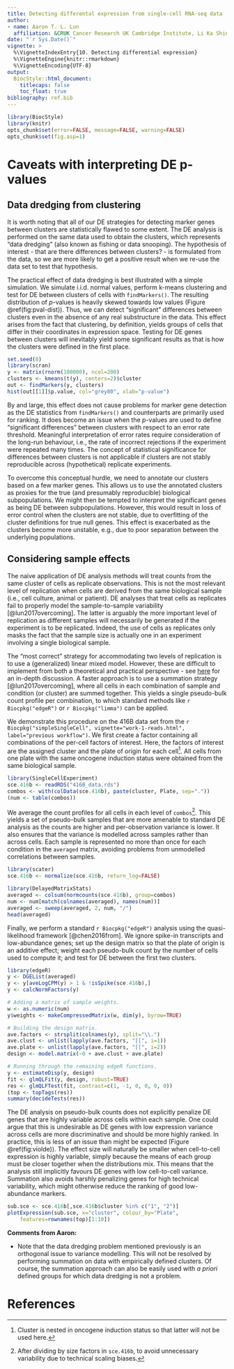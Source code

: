 ```yaml
---
title: Detecting differental expression from single-cell RNA-seq data
author: 
- name: Aaron T. L. Lun
  affiliation: &CRUK Cancer Research UK Cambridge Institute, Li Ka Shing Centre, Robinson Way, Cambridge CB2 0RE, United Kingdom
date: "`r Sys.Date()`"
vignette: >
  %\VignetteIndexEntry{10. Detecting differential expression}
  %\VignetteEngine{knitr::rmarkdown}
  %\VignetteEncoding{UTF-8}    
output: 
  BiocStyle::html_document:
    titlecaps: false
    toc_float: true
bibliography: ref.bib
---
```

    
```r
library(BiocStyle)
library(knitr)
opts_chunk$set(error=FALSE, message=FALSE, warning=FALSE)
opts_chunk$set(fig.asp=1)
```

# Caveats with interpreting DE p-values

## Data dredging from clustering

It is worth noting that all of our DE strategies for detecting marker genes between clusters are statistically flawed to some extent.
The DE analysis is performed on the same data used to obtain the clusters, which represents "data dredging" (also known as fishing or data snooping).
The hypothesis of interest - that are there differences between clusters? - is formulated from the data, 
so we are more likely to get a positive result when we re-use the data set to test that hypothesis.

The practical effect of data dredging is best illustrated with a simple simulation.
We simulate i.i.d. normal values, perform k-means clustering and test for DE between clusters of cells with `findMarkers()`.
The resulting distribution of $p$-values is heavily skewed towards low values (Figure \@ref(fig:pval-dist)).
Thus, we can detect "significant" differences between clusters even in the absence of any real substructure in the data.
This effect arises from the fact that clustering, by definition, yields groups of cells that differ in their coordinates in expression space. 
Testing for DE genes between clusters will inevitably yield some significant results as that is how the clusters were defined in the first place.

```r
set.seed(0)
library(scran)
y <- matrix(rnorm(100000), ncol=200)
clusters <- kmeans(t(y), centers=2)$cluster
out <- findMarkers(y, clusters)
hist(out[[1]]$p.value, col="grey80", xlab="p-value")
```

By and large, this effect does not cause problems for marker gene detection as the DE statistics from `findMarkers()` and counterparts are primarily used for ranking.
It does become an issue when the $p$-values are used to define "significant differences" between clusters with respect to an error rate threshold.
Meaningful interpretation of error rates require consideration of the long-run behaviour, i.e., the rate of incorrect rejections if the experiment were repeated many times.
The concept of statistical significance for differences between clusters is not applicable if clusters are not stably reproducible across (hypothetical) replicate experiments.

To overcome this conceptual hurdle, we need to annotate our clusters based on a few marker genes.
This allows us to use the annotated clusters as proxies for the true (and presumably reproducible) biological subpopulations.
We might then be tempted to interpret the significant genes as being DE between subpopulations.
However, this would result in loss of error control when the clusters are not stable, due to overfitting of the cluster definitions for true null genes.
This effect is exacerbated as the clusters become more unstable, e.g., due to poor separation between the underlying populations.

## Considering sample effects

The naive application of DE analysis methods will treat counts from the same cluster of cells as replicate observations.
This is not the most relevant level of replication when cells are derived from the same biological sample (i.e., cell culture, animal or patient).
DE analyses that treat cells as replicates fail to properly model the sample-to-sample variability [@lun2017overcoming].
The latter is arguably the more important level of replication as different samples will necessarily be generated if the experiment is to be replicated.
Indeed, the use of cells as replicates only masks the fact that the sample size is actually one in an experiment involving a single biological sample.

The "most correct" strategy for accommodating two levels of replication is to use a (generalized) linear mixed model.
However, these are difficult to implement from both a theoretical and practical perspective - see [here](https://bbolker.github.io/mixedmodels-misc/glmmFAQ.html) for an in-depth discussion.
A faster approach is to use a summation strategy [@lun2017overcoming], where all cells in each combination of sample and condition (or cluster) are summed together.
This yields a single pseudo-bulk count profile per combination, to which standard methods like `r Biocpkg("edgeR")` or `r Biocpkg("limma")` can be applied.

We demonstrate this procedure on the 416B data set from the `r Biocpkg("simpleSingleCell", vignette="work-1-reads.html", label="previous workflow")`.
We first create a factor containing all combinations of the per-cell factors of interest.
Here, the factors of interest are the assigned cluster and the plate of origin for each cell^[Cluster is nested in oncogene induction status so that latter will not be used here.].
All cells from one plate with the same oncogene induction status were obtained from the same biological sample.

```r
library(SingleCellExperiment)
sce.416b <- readRDS("416B_data.rds")
combos <- with(colData(sce.416b), paste(cluster, Plate, sep="."))
(num <- table(combos))
```

We average the count profiles for all cells in each level of `combos`^[After dividing by size factors in `sce.416b`, to avoid unnecessary variability due to technical scaling biases.].
This yields a set of pseudo-bulk samples that are more amenable to standard DE analysis as the counts are higher and per-observation variance is lower.
It also ensures that the variance is modelled across samples rather than across cells.
Each sample is represented no more than once for each condition in the `averaged` matrix, avoiding problems from unmodelled correlations between samples. 

```r
library(scater)
sce.416b <- normalize(sce.416b, return_log=FALSE)

library(DelayedMatrixStats) 
averaged <- colsum(normcounts(sce.416b), group=combos)
num <- num[match(colnames(averaged), names(num))]
averaged <- sweep(averaged, 2, num, "/")
head(averaged)
```

Finally, we perform a standard `r Biocpkg("edgeR")` analysis using the quasi-likelihood framework [@chen2016from].
We ignore spike-in transcripts and low-abundance genes;
set up the design matrix so that the plate of origin is an additive effect;
weight each pseudo-bulk count by the number of cells used to compute it; 
and test for DE between the first two clusters.

```r
library(edgeR)
y <- DGEList(averaged)
y <- y[aveLogCPM(y) > 1 & !isSpike(sce.416b),]
y <- calcNormFactors(y)

# Adding a matrix of sample weights.
w <- as.numeric(num)
y$weights <- makeCompressedMatrix(w, dim(y), byrow=TRUE)

# Building the design matrix.
ave.factors <- strsplit(colnames(y), split="\\.")
ave.clust <- unlist(lapply(ave.factors, "[[", i=1))
ave.plate <- unlist(lapply(ave.factors, "[[", i=2))
design <- model.matrix(~0 + ave.clust + ave.plate)

# Running through the remaining edgeR functions.
y <- estimateDisp(y, design)
fit <- glmQLFit(y, design, robust=TRUE)
res <- glmQLFTest(fit, contrast=c(1, -1, 0, 0, 0, 0))
(top <- topTags(res))
summary(decideTests(res))
```

The DE analysis on pseudo-bulk counts does not explicitly penalize DE genes that are highly variable across cells within each sample.
One could argue that this is undesirable as DE genes with low expression variance across cells are more discriminative and should be more highly ranked.
In practice, this is less of an issue than might be expected (Figure \@ref(fig:violde)).
The effect size will naturally be smaller when cell-to-cell expression is highly variable, simply because the means of each group must be closer together when the distributions mix.
This means that the analysis still implicitly favours DE genes with low cell-to-cell variance.
Summation also avoids harshly penalizing genes for high technical variability, which might otherwise reduce the ranking of good low-abundance markers. 

```r
sub.sce <- sce.416b[,sce.416b$cluster %in% c("1", "2")]
plotExpression(sub.sce, x="cluster", colour_by="Plate",
    features=rownames(top)[1:10])
```

**Comments from Aaron:**

- Note that the data dredging problem mentioned previously is an orthogonal issue to variance modelling.
This will not be resolved by performing summation on data with empirically defined clusters.
Of course, the summation approach can also be easily used with _a priori_ defined groups for which data dredging is not a problem.

# References
